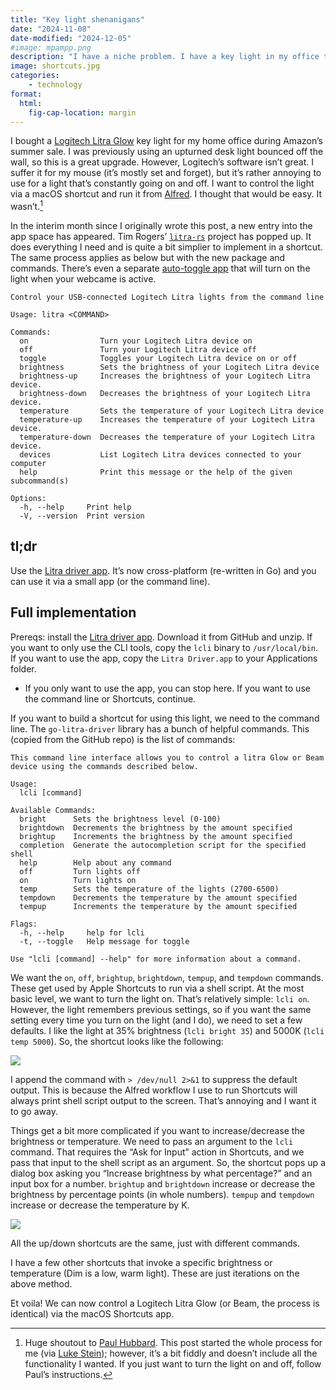 ```yaml
---
title: "Key light shenanigans"
date: "2024-11-08"
date-modified: "2024-12-05"
#image: mpampp.png
description: "I have a niche problem. I have a key light in my office that I want to control via a macOS shortcut rather than the light's app. It turns out that's easy but also not easy."
image: shortcuts.jpg
categories:
    - technology
format:
  html: 
    fig-cap-location: margin
---
```


I bought a [Logitech Litra Glow](https://www.logitech.com/en-us/products/lighting/litra-glow.946-000001.html) key light for my home office during Amazon's summer sale. I was previously using an upturned desk light bounced off the wall, so this is a great upgrade. However, Logitech's software isn't great. I suffer it for my mouse (it's mostly set and forget), but it's rather annoying to use for a light that's constantly going on and off. I want to control the light via a macOS shortcut and run it from [Alfred](https://www.alfredapp.com). I thought that would be easy. It wasn't.[^1]

[^1]: Huge shoutout to [Paul Hubbard](https://ultracrepidarian.phfactor.net/2022/03/09/controlling-the-logitech-litra-on-macos/). This post started the whole process for me (via [Luke Stein](https://www.lukestein.com)); however, it's a bit fiddly and doesn't include all the functionality I wanted. If you just want to turn the light on and off, follow Paul's instructions.

::: {.callout-tip title="Update!"}
In the interim month since I originally wrote this post, a new entry into the app space has appeared. Tim Rogers' [`litra-rs`](https://github.com/timrogers/litra-rs) project has popped up. It does everything I need and is quite a bit simplier to implement in a shortcut. The same process applies as below but with the new package and commands. There's even a separate [auto-toggle app](https://github.com/timrogers/litra-autotoggle) that will turn on the light when your webcame is active.

```
Control your USB-connected Logitech Litra lights from the command line

Usage: litra <COMMAND>

Commands:
  on                Turn your Logitech Litra device on
  off               Turn your Logitech Litra device off
  toggle            Toggles your Logitech Litra device on or off
  brightness        Sets the brightness of your Logitech Litra device
  brightness-up     Increases the brightness of your Logitech Litra device. 
  brightness-down   Decreases the brightness of your Logitech Litra device. 
  temperature       Sets the temperature of your Logitech Litra device
  temperature-up    Increases the temperature of your Logitech Litra device. 
  temperature-down  Decreases the temperature of your Logitech Litra device. 
  devices           List Logitech Litra devices connected to your computer
  help              Print this message or the help of the given subcommand(s)

Options:
  -h, --help     Print help
  -V, --version  Print version
```
:::

## tl;dr
Use the [Litra driver app](https://github.com/kharyam/go-litra-driver). It's now cross-platform (re-written in Go) and you can use it via a small app (or the command line).

## Full implementation
Prereqs: install the [Litra driver app](https://github.com/kharyam/go-litra-driver). Download it from GitHub and unzip. If you want to only use the CLI tools, copy the `lcli` binary to `/usr/local/bin`. If you want to use the app, copy the `Litra Driver.app` to your Applications folder.

* If you only want to use the app, you can stop here. If you want to use the command line or Shortcuts, continue.

If you want to build a shortcut for using this light, we need to the command line. The `go-litra-driver` library has a bunch of helpful commands. This (copied from the GitHub repo) is the list of commands:

```
This command line interface allows you to control a litra Glow or Beam 
device using the commands described below.

Usage:
  lcli [command]

Available Commands:
  bright      Sets the brightness level (0-100)
  brightdown  Decrements the brightness by the amount specified
  brightup    Increments the brightness by the amount specified
  completion  Generate the autocompletion script for the specified shell
  help        Help about any command
  off         Turn lights off
  on          Turn lights on
  temp        Sets the temperature of the lights (2700-6500)
  tempdown    Decrements the temperature by the amount specified
  tempup      Increments the temperature by the amount specified

Flags:
  -h, --help     help for lcli
  -t, --toggle   Help message for toggle

Use "lcli [command] --help" for more information about a command.
```

We want the `on`, `off`, `brightup`, `brightdown`, `tempup`, and `tempdown` commands. These get used by Apple Shortcuts to run via a shell script. At the most basic level, we want to turn the light on. That's relatively simple: `lcli on`. However, the light remembers previous settings, so if you want the same setting every time you turn on the light (and I do), we need to set a few defaults. I like the light at 35% brightness (`lcli bright 35`) and 5000K (`lcli temp 5000`). So, the shortcut looks like the following: 

:::{.column-body-outset}
![](light-on-shortcut.jpg)
:::

I append the command with `> /dev/null 2>&1` to suppress the default output. This is because the Alfred workflow I use to run Shortcuts will always print shell script output to the screen. That's annoying and I want it to go away.

Things get a bit more complicated if you want to increase/decrease the brightness or temperature. We need to pass an argument to the `lcli` command. That requires the "Ask for Input" action in Shortcuts, and we pass that input to the shell script as an argument. So, the shortcut pops up a dialog box asking you "Increase brightness by what percentage?" and an input box for a number. `brightup` and `brightdown` increase or decrease the brightness by percentage points (in whole numbers). `tempup` and `tempdown` increase or decrease the temperature by K.

:::{.column-body-outset}
![](bright-up-shortcut.jpg)
:::

All the up/down shortcuts are the same, just with different commands.

I have a few other shortcuts that invoke a specific brightness or temperature (Dim is a low, warm light). These are just iterations on the above method.

Et voila! We can now control a Logitech Litra Glow (or Beam, the process is identical) via the macOS Shortcuts app. 